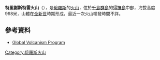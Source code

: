 {{coord|45.93|N|149.92|E|type:mountain|display=title}}

'''特里謝斯特雷火山'''（{{lang-ru|Три Сестры}}），是[[俄羅斯|俄羅斯]]的[[火山|火山]]，位於[[千島群島|千島群島]]的[[得撫島|得撫島]]中部，海拔高度998米，山體在[[全新世|全新世]]時期形成，最近一次火山噴發時間不詳。

==參考資料==
* [http://www.volcano.si.edu/world/volcano.cfm?vnum=0900-113 Global Volcanism Program] {{Wayback|url=http://www.volcano.si.edu/world/volcano.cfm?vnum=0900-113 |date=20201114001015 }}

{{Russia-geo-stub}}
[[Category:俄羅斯火山|Category:俄羅斯火山]]